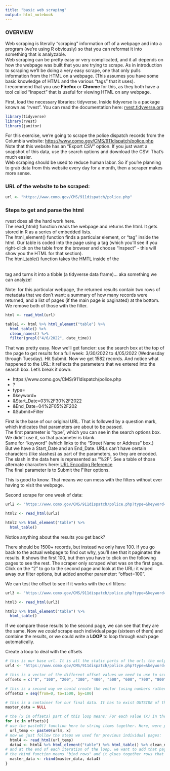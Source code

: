 ```yaml
---
title: "basic web scraping"
output: html_notebook
---
```


### OVERVIEW

Web scraping is literally "scraping" information off of a webpage and into a program (we're using R obviously) so that you can reformat it into something that is analyzable.   
Web scraping can be pretty easy or very complicated, and it all depends on how the webpage was built that you are trying to scrape. As in introduction to scraping we'll be doing a very easy scrape, one that only pulls information from the HTML on a webpage. 
(This assumes you have some basic knowledge of HTML and the various "tags" that it uses).   
I recommend that you use **Firefox** or **Chrome** for this, as they both have a tool called "Inspect" that is useful for viewing HTML on any webpage.

First, load the necessary libraries: tidyverse. 
Inside tidyverse is a package known as "rvest". You can read the documentation here: [rvest.tidyverse.org](https://rvest.tidyverse.org/)  

```r
library(tidyverse)
library(rvest)
library(janitor)
```

For this exercise, we're going to scrape the police dispatch records from the Columbia website: 
[https://www.como.gov/CMS/911dispatch/police.php](https://www.como.gov/CMS/911dispatch/police.php)  
Note that this website has an "Export CSV" option. If you just want a snapshot of this data, use the search options and download the CSV! That's much easier.   
Web scraping should be used to reduce human labor. So if you're planning to grab data from this website every day for a month, then a scraper makes more sense.  

### URL of the website to be scraped:   
```r
url <- "https://www.como.gov/CMS/911dispatch/police.php"
```

### Steps to get and parse the html  
rvest does all the hard work here.  
The read_html() function reads the webpage and returns the html. It gets stored in R as a series of embedded lists.  
The html_element() function finds a particular element, or "tag" inside the html. Our table is coded into the page using a <table> tag (which you'll see if you right-click on the table from the browser and choose "Inspect" - this will show you the HTML for that section).  
The html_table() function takes the HMTL inside of the <table> tag and turns it into a tibble (a tidyverse data frame)... aka something we can analyze!

Note: for this particular webpage, the returned results contain two rows of metadata that we don't want: a summary of how many records were returned, and a list of pages (if the main page is paginated) at the bottom. We remove both of those with the filter.

```r
html <- read_html(url)

table1 <- html %>% html_element("table") %>%
  html_table() %>%
  clean_names() %>%
  filter(grepl("4/6/2022", date_time))

```


That was pretty easy. Now we'll get fancier: use the search box at the top of the page to get results for a full week: 3/30/2022 to 4/05/2022 (Wednesday through Tuesday). Hit Submit. Now we get 1582 records. And notice what happened to the URL: it reflects the parameters that we entered into the search box. Let's break it down:  
  
* https://www.como.gov/CMS/911dispatch/police.php
* ?
* type=
* &keyword=
* &Start_Date=03%2F30%2F2022
* &End_Date=04%2F05%2F202
* &Submit=Filter

First is the base of our original URL. That is followed by a question mark, which indicates that parameters are about to be passed.  
The first parameter is "type", which you can see in the search options box. We didn't use it, so that parameter is blank.  
Same for "keyword" (which links to the "Street Name or Address" box.)  
But we have a Start_Date and an End_Date. URLs can't have certain characters (like slashes) as part of the parameters, so they are encoded. The slash in the data here is represented as "%2F". See a table of those alternate characters here: [URL Encoding Reference](https://www.w3schools.com/tags/ref_urlencode.ASP)  
The final parameter is to Submit the Filter options. 

This is good to know. That means we can mess with the filters without ever having to visit the webpage. 

Second scrape for one week of data: 
```r
url2 <- "https://www.como.gov/CMS/911dispatch/police.php?type=&keyword=&Start_Date=2022-03-30&End_Date=2022-04-05&Submit=Filter"

html2 <- read_html(url2)

html2 %>% html_element("table") %>%
  html_table()
```

Notice anything about the results you get back? 

There should be 1500+ records, but instead we only have 100. If you go back to the actual webpage to find out why, you'll see that it paginates the results. It shows the first 100, but then you have to click on the following pages to see the rest. The scraper only scraped what was on the first page. Click on the "2" to go to the second page and look at the URL: it wiped away our filter options, but added another parameter: "offset=100".

We can test the offset to see if it works with the url filters: 
```r
url3 <- "https://www.como.gov/CMS/911dispatch/police.php?type=&keyword=&Start_Date=2022-03-30&End_Date=2022-04-05&Submit=Filter&offset=100"

html3 <- read_html(url3)

html3 %>% html_element("table") %>%
  html_table()
```


If we compare those results to the second page, we can see that they are the same.  Now we *could* scrape each individual page (sixteen of them) and combine the results, or we could write a **LOOP** to loop through each page automatically. 

Create a loop to deal with the offsets
```r
# this is our base url. It is all the static parts of the url; the only thing that will change is the offset number, which we've excluded
url4 <- "https://www.como.gov/CMS/911dispatch/police.php?type=&keyword=&Start_Date=2022-03-30&End_Date=2022-04-05&Submit=Filter&offset="

# this is a vector of the different offset values we need to use to scrape each of the sixteen pages.
offsets = c("0", "100", "200", "300", "400", "500", "600", "700", "800", "900", "1000", "1100", "1200", "1300", "1400", "1500")

# this is a second way we could create the vector (using numbers rather than text, which shouldn't make a difference)
offsets2 = seq(from=0, to=1500, by=100)

# this is a container for our final data. It has to exist OUTSIDE of the for loop... what happens in a loop stays in a loop unless you pass it oustide of the loop. This is a fundamental rule in programming. 
master_data = NULL

# the (x in offsets) part of this loop means: For each value (x) in the vector "`offsets` (which we created above). So for each iteration of the loop, x = one of the offset values, starting with "0". 
for (x in offsets){
# use the paste0() function here to string items together. Here, were pasting the various offset values (represented as "x") to the base URL:
  url_temp <- paste0(url4, x)
# now we just follow the steps we used for previous individual pages:
  html4 <- read_html(url_temp)
  data4 <- html4 %>% html_element("table") %>% html_table() %>% clean_names
# and at the end of each iteration of the loop, we want to add that page's data to the container for our final data. 
# the rbind function means "bind rows" and it glues together rows that have the same structure
  master_data <- rbind(master_data, data4)
}


```

